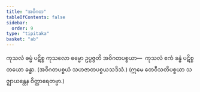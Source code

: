 ```yaml
---
title: "အဝိဂတ"
tableOfContents: false
sidebar:
  order: 9
type: "tipitaka"
basket: "ab"
---
```



<DynamicBreadcrumb />

<Division number="20">

<Paragraph number="172">
ကုသလံ ဓမ္မံ ပဋိစ္စ ကုသလော ဓမ္မော ဥပ္ပဇ္ဇတိ အဝိဂတပစ္စယာ—  ကုသလံ ဧကံ ခန္ဓံ ပဋိစ္စ တယော ခန္ဓာ. (အဝိဂတပစ္စယံ သဟဇာတပစ္စယသဒိသံ.)

</Paragraph>
</Division>

<Paragraph number="173" type="center">
(ဣမေ တေဝီသတိပစ္စယာ သဇ္ဈာယန္တေန ဝိတ္ထာရေတဗ္ဗာ.)
</Paragraph>